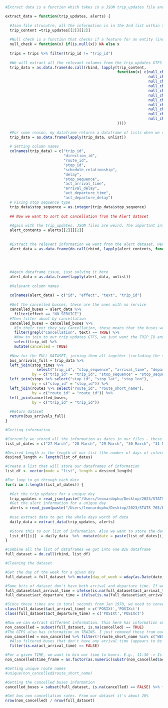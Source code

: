 ```r
#Extract data is a function which takes in a JSON trip_updates file and a JSON alert files. The goal of this is to create 1 dataframe with all the required information for that given day

extract_data = function(trip_updates, alerts) {
  
  #Json file strucutre, all the information is in the 2nd list within that 2nd list (I know confusing)
  trip_content =trip_updates[[2]][[2]]
  
  #Null check is a function that checks if a feature for an entity (individual buses) exist, if they don't we will replace that column as NA for that entity 
  null_check = function(x) if(is.null(x)) NA else x
  
  trips = trips %>% filter(trip_id != "trip_id")
  
  #We will extract all the relevant columns from the trip_updates GTFS file.
  trip_data = as.data.frame(do.call(rbind, lapply(trip_content, 
                                                  function(x) c(null_check(x$trip_update$trip$trip_id[[1]][1]),
                                                                null_check(x$trip_update$trip$direction_id),
                                                                null_check(x$trip_update$trip$route_id),
                                                                null_check(x$trip_update$stop_time_update$stop_id),
                                                                null_check(x$trip_update$trip$schedule_relationship),
                                                                null_check(x$trip_update$delay), 
                                                                null_check(x$trip_update$stop_time_update$stop_sequence),
                                                                null_check(x$trip_update$stop_time_update$arrival$time),
                                                                null_check(x$trip_update$stop_time_update$arrival$delay),
                                                                null_check(x$trip_update$stop_time_update$departure$time),
                                                                null_check(x$trip_update$stop_time_update$departure$delay)
                                                  ))))
  
  #For some reason, my dataframe returns a dataframe of lists when we store it as JSON instead of reading directly from the website, code to sort this issue
  trip_data = as.data.frame(lapply(trip_data, unlist))
  
  # Setting column names
  colnames(trip_data) = c("trip_id", 
                          "direction_id", 
                          "route_id", 
                          "stop_id", 
                          "schedule_relationship", 
                          "delay", 
                          "stop_sequence", 
                          "act_arrival_time", 
                          "arrival_delay", 
                          "act_departure_time", 
                          "act_departure_delay")
  # Fixing stop sequence type
  trip_data$stop_sequence = as.integer(trip_data$stop_sequence)
  
  ## Now we want to sort out cancellation from the Alert dataset
  
  #Again with the trip_updates, JSON files are weird. The important information is stored in the 2nd item of a list, within that there's another list
  alert_contents = alerts[[2]][[2]]
  
  
  #Extract the relevent information we want from the alert dataset, Here we want the id and the effect (NO SERVICE, "MODIFIED SERVICE", etc)
  alert_data = as.data.frame(do.call(rbind, lapply(alert_contents, function(x) c(null_check(x$id), 
                                                                                           null_check(x$alert$effect), 
                                                                                           null_check(x$alert$header_text$translation[[1]]$text), 
                                                                                           null_check(x$alert$informed_entity[[1]]$trip$trip_id)))))
  
  #Again dataframe issue, just solving it here                                                                             
  alert_data = as.data.frame(lapply(alert_data, unlist))
  
  #Relevant column names
  
  colnames(alert_data) = c("id", "effect", "text", "trip_id")
  
  #Get the cancelled busses, these are the ones with no service
  cancelled_buses = alert_data %>% 
    filter(effect == "NO_SERVICE")
  #Then filter about by cancellation 
  cancelled_buses = cancelled_buses %>% 
    #In their text they say Cancellation, these means that the buses were cancelled.
    filter(grepl("Cancellation", text) == TRUE) %>% 
    #Now to join to our trip_updates GTFS, we just want the TRIP_ID and a column that says these TRIP_IDs were cancelled
    select(trip_id) %>% 
    mutate(cancelled = TRUE)
  
  #Now for the FULL DATASET, joining them all together (including the static files)
  bus_arrivals_full = trip_data %>% 
  left_join(stop_times %>% 
              select("trip_id", "stop_sequence", "arrival_time", "departure_time"), 
            by = c("trip_id" = "trip_id", "stop_sequence" = "stop_sequence")) %>%
  left_join(stops %>% select("stop_id", "stop_lat", "stop_lon"), 
            by = c("stop_id" = "stop_id")) %>%
  left_join(routes %>% select("route_id", "route_short_name"), 
            by = c("route_id" = "route_id")) %>% 
  left_join(cancelled_buses, 
            by = c("trip_id" = "trip_id"))
  
  #Return dataset
  return(bus_arrivals_full)
}
```

```r
#Getting information

#Currently we stored all the information as dates in our files - these have all the bus information
list_of_dates = c("27 March", "28 March", "29 March", "30 March", "31 March", "1 April", "2 April")

#Desired length is the length of our list (the number of days of information we got)
desired_length <- length(list_of_dates)

#Create a list that will store our dataframes of information
list_df <- vector(mode = "list", length = desired_length)

#For loop to go through each date                  
for(i in 1:length(list_of_dates)) {
  
  #Get the trip updates for a unique day
  trip_updates = read_json(paste("/Users/leonardophu/Desktop/2023/STATS 765/PROJECT/Temporary /", list_of_dates[i],"/Trip_Updates_", gsub(" ", "", list_of_dates[i]), ".json", sep = ""))
  #Get the alert information for a unique day
  alerts = read_json(paste("/Users/leonardophu/Desktop/2023/STATS 765/PROJECT/Temporary /", list_of_dates[i],"/Alert_Service_", gsub(" ", "", list_of_dates[i]), ".json", sep = ""))
  
  #use extract data to get the whole days worth of data
  daily_data = extract_data(trip_updates, alerts)
  
  #Store this to our list of information. Also we want to store the date this information was dealing with
  list_df[[i]]  = daily_data  %>%  mutate(date = paste(list_of_dates[i], "2023", sep = " "))
} 

#Combine all the list of dataframes we got into one BIG dataframe
full_dataset = do.call(rbind, list_df)
```

```r
#Cleaning the dataset

#Get the day of the week for a given day
full_dataset = full_dataset %>% mutate(day_of_week = wday(as.Date(date, format = "%d %B %Y"), label = TRUE))

#Some bits of dataset don't have both arrival and departure time. If we don't have both, we would assume they are the same. 
full_dataset$act_arrival_time = ifelse(is.na(full_dataset$act_arrival_time) == TRUE & is.na(full_dataset$act_departure_time) == FALSE, full_dataset$act_departure_time, full_dataset$act_arrival_time)
full_dataset$act_departure_time = ifelse(is.na(full_dataset$act_arrival_time) == FALSE & is.na(full_dataset$act_departure_time) == TRUE,  full_dataset$act_arrival_time, full_dataset$act_departure_time)

#Since these times are in total seconds from Jan 1970, we need to convert them to hours for a given day 
class(full_dataset$act_arrival_time) = c('POSIXt','POSIXct')
class(full_dataset$act_departure_time) = c('POSIXt','POSIXct')
```

```r
#Now we can extract different information. This here has information on buses THAT WASN'T CANCELLED
non_cancelled = subset(full_dataset, is.na(cancelled) == TRUE)
#The GTFS also has information on TRAINS. I just removed these from our dataset
non_cancelled = non_cancelled %>% filter(!(route_short_name %in% c("WEST", "NORTH","SOUTH", "EAST"))) %>%
  #Also filtered buses that don't have any arrival time (appears to be a error with their system)
  filter(is.na(act_arrival_time) == FALSE)

#For a given TIME, we want to bin our time to hours. E.g., 11:30 -> Is just 11. 9:45 -> Is just 9
non_cancelled$time_frame = as.factor(as.numeric(substr(non_cancelled$act_arrival_time, 12, 13)))

#Getting unique route names
#unique(non_cancelled$route_short_name)

#Getting the cancelled buses information 
cancelled_buses = subset(full_dataset, is.na(cancelled) == FALSE) %>% filter(!(route_short_name %in% c("WEST", "NORTH","SOUTH", "EAST"))) %>% group_by(route_short_name) %>% summarise(Tally = n()) 

#Get bus non cancellation rates. From our dataset it's about 20%
nrow(non_cancelled) / nrow(full_dataset)
```

